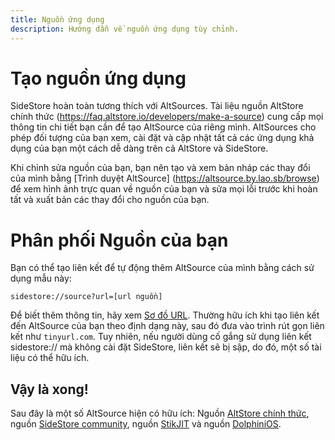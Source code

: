 ```yaml
---
title: Nguồn ứng dụng
description: Hướng dẫn về nguồn ứng dụng tùy chỉnh.
---
```


# Tạo nguồn ứng dụng

SideStore hoàn toàn tương thích với AltSources. Tài liệu nguồn AltStore chính thức (https://faq.altstore.io/developers/make-a-source) cung cấp mọi thông tin chi tiết bạn cần để tạo AltSource của riêng mình. AltSources cho phép đối tượng của bạn xem, cài đặt và cập nhật tất cả các ứng dụng khả dụng của bạn một cách dễ dàng trên cả AltStore và SideStore.

Khi chỉnh sửa nguồn của bạn, bạn nên tạo và xem bản nháp các thay đổi của mình bằng [Trình duyệt AltSource] (https://altsource.by.lao.sb/browse) để xem hình ảnh trực quan về nguồn của bạn và sửa mọi lỗi trước khi hoàn tất và xuất bản các thay đổi cho nguồn của bạn.

# Phân phối Nguồn của bạn

Bạn có thể tạo liên kết để tự động thêm AltSource của mình bằng cách sử dụng mẫu này: 
```
sidestore://source?url=[url nguồn]
```
Để biết thêm thông tin, hãy xem [Sơ đồ URL](/docs/advanced/url-schema). Thường hữu ích khi tạo liên kết đến AltSource của bạn theo định dạng này, sau đó đưa vào trình rút gọn liên kết như ```tinyurl.com```. Tuy nhiên, nếu người dùng cố gắng sử dụng liên kết sidestore:// mà không cài đặt SideStore, liên kết sẽ bị sập, do đó, một số tài liệu có thể hữu ích.

## Vậy là xong!

Sau đây là một số AltSource hiện có hữu ích: Nguồn [AltStore chính thức](https://apps.altstore.io), nguồn [SideStore community](https://github.com/SideStore/Community-Source), nguồn [StikJIT](https://raw.githubusercontent.com/StephenDev0/StikJIT/refs/heads/main/repo.json) và nguồn [DolphiniOS](https://altstore.oatmealdome.me).

